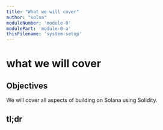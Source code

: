 ```yaml
---
title: "What we will cover"
author: "solsa"
moduleNumber: 'module-0'
modulePart: 'module-0-a'
thisFilename: 'system-setup'
---
```


# what we will cover

## Objectives

We will cover all aspects of building on Solana using Solidity.

## tl;dr